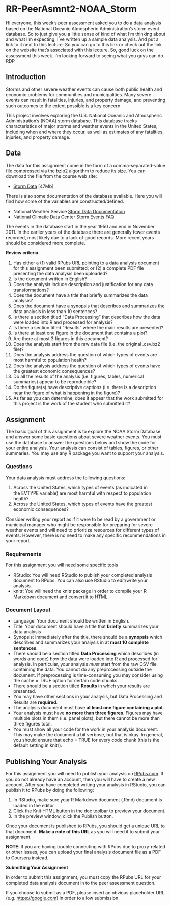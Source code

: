 # RR-PeerAsmnt2-NOAA_Storm


Hi everyone, this week's peer assessment asked you to do a data analysis based on the National Oceanic Atmospheric Administration's storm event database. So to just give you a little sense of kind of what I'm thinking about and what I'm expecting, I've written up a sample data analysis. And put a link to it next to this lecture. So you can go to this link or check out the link on the website that's associated with this lecture. So, good luck on the assessment this week. I'm looking forward to seeing what you guys can do.  RDP



## Introduction

Storms and other severe weather events can cause both public health and economic problems for communities and municipalities. Many severe events can result in fatalities, injuries, and property damage, and preventing such outcomes to the extent possible is a key concern.

This project involves exploring the U.S. National Oceanic and Atmospheric Administration's (NOAA) storm database. This database tracks characteristics of major storms and weather events in the United States, including when and where they occur, as well as estimates of any fatalities, injuries, and property damage.



## Data

The data for this assignment come in the form of a comma-separated-value file compressed via the bzip2 algorithm to reduce its size. You can download the file from the course web site:

- [Storm Data](https://d396qusza40orc.cloudfront.net/repdata%2Fdata%2FStormData.csv.bz2) [47Mb]

There is also some documentation of the database available. Here you will find how some of the variables are constructed/defined.

- National Weather Service [Storm Data Documentation](https://d396qusza40orc.cloudfront.net/repdata%2Fpeer2_doc%2Fpd01016005curr.pdf)
- National Climatic Data Center Storm Events [FAQ](https://d396qusza40orc.cloudfront.net/repdata%2Fpeer2_doc%2FNCDC%20Storm%20Events-FAQ%20Page.pdf)

The events in the database start in the year 1950 and end in November 2011. In the earlier years of the database there are generally fewer events recorded, most likely due to a lack of good records. More recent years should be considered more complete.



**Review criteria**

1. Has either a (1) valid RPubs URL pointing to a data analysis document for this assignment been submitted; or (2) a complete PDF file presenting the data analysis been uploaded?
2. Is the document written in English?
3. Does the analysis include description and justification for any data transformations?
4. Does the document have a title that briefly summarizes the data analysis?
5. Does the document have a synopsis that describes and summarizes the data analysis in less than 10 sentences?
6. Is there a section titled "Data Processing" that describes how the data were loaded into R and processed for analysis?
7. Is there a section titled "Results" where the main results are presented?
8. Is there at least one figure in the document that contains a plot?
9. Are there at most 3 figures in this document?
10. Does the analysis start from the raw data file (i.e. the original .csv.bz2 file)?
11. Does the analysis address the question of which types of events are most harmful to population health?
12. Does the analysis address the question of which types of events have the greatest economic consequences?
13. Do all the results of the analysis (i.e. figures, tables, numerical summaries) appear to be reproducible?
14. Do the figure(s) have descriptive captions (i.e. there is a description near the figure of what is happening in the figure)?
15. As far as you can determine, does it appear that the work submitted for this project is the work of the student who submitted it?



## Assignment

The basic goal of this assignment is to explore the NOAA Storm Database and answer some basic questions about severe weather events. You must use the database to answer the questions below and show the code for your entire analysis. Your analysis can consist of tables, figures, or other summaries. You may use any R package you want to support your analysis.


### Questions

Your data analysis must address the following questions:

1. Across the United States, which types of events (as indicated in the EVTYPE variable) are most harmful with respect to population health?
2. Across the United States, which types of events have the greatest economic consequences?

Consider writing your report as if it were to be read by a government or municipal manager who might be responsible for preparing for severe weather events and will need to prioritize resources for different types of events. However, there is no need to make any specific recommendations in your report.

### Requirements

For this assignment you will need some specific tools

- RStudio: You will need RStudio to publish your completed analysis document to RPubs. You can also use RStudio to edit/write your analysis.
- knitr: You will need the knitr package in order to compile your R Markdown document and convert it to HTML

### Document Layout

- Language: Your document should be written in English.
- Title: Your document should have a title that **briefly** summarizes your data analysis
- Synopsis: Immediately after the title, there should be a **synopsis** which describes and summarizes your analysis in at **most 10 complete sentences**.
- There should be a section titled **Data Processing** which describes (in words and code) how the data were loaded into R and processed for analysis. In particular, your analysis *must* start from the raw CSV file containing the data. You cannot do any preprocessing outside the document. If preprocessing is time-consuming you may consider using the cache = TRUE option for certain code chunks.
- There should be a section titled **Results** in which your results are presented.
- You may have other sections in your analysis, but Data Processing and Results are **required**.
- The analysis document must have **at least one figure containing a plot**.
- Your analysis must have **no more than three figures**. Figures may have multiple plots in them (i.e. panel plots), but there cannot be more than three figures total.
- You must show all your code for the work in your analysis document. This may make the document a bit verbose, but that is okay. In general, you should ensure that echo = TRUE for every code chunk (this is the default setting in knitr).



## Publishing Your Analysis

For this assignment you will need to publish your analysis on [RPubs.com](http://rpubs.com/). If you do not already have an account, then you will have to create a new account. After you have completed writing your analysis in RStudio, you can publish it to RPubs by doing the following:

1. In RStudio, make sure your R Markdown document (.Rmd) document is loaded in the editor
2. Click the Knit HTML button in the doc toolbar to preview your document.
3. In the preview window, click the Publish button.

Once your document is published to RPubs, you should get a unique URL to that document. **Make a note of this URL** as you will need it to submit your assignment.

**NOTE**: If you are having trouble connecting with RPubs due to proxy-related or other issues, you can upload your final analysis document file as a PDF to Coursera instead.

**Submitting Your Assignment **

In order to submit this assignment, you must copy the RPubs URL for your completed data analysis document in to the peer assessment question.

If you choose to submit as a PDF, please insert an obvious placeholder URL (e.g. [https://google.com)](https://google.com%29/) in order to allow submission.
